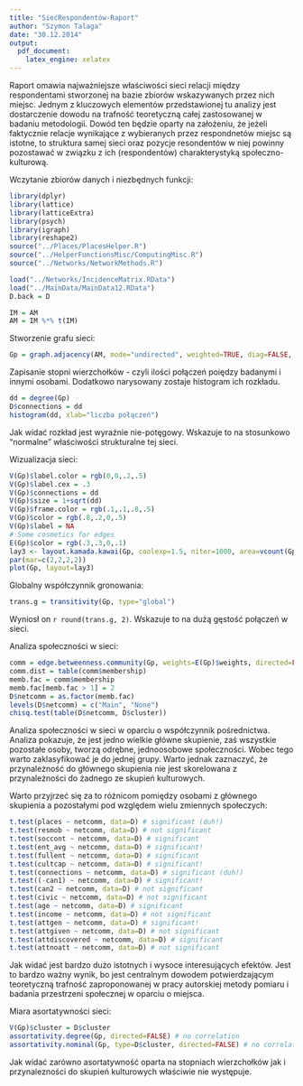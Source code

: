 ```yaml
---
title: "SiećRespondentów-Raport"
author: "Szymon Talaga"
date: "30.12.2014"
output:
  pdf_document:
    latex_engine: xelatex
---
```


Raport omawia najważniejsze właściwości sieci relacji między respondentami stworzonej na bazie zbiorów wskazywanych przez nich miejsc. Jednym z kluczowych elementów przedstawionej tu analizy jest dostarczenie dowodu na trafność teoretyczną całej zastosowanej w badaniu metodologii. Dowód ten będzie oparty na założeniu, że jeżeli faktycznie relacje wynikające z wybieranych przez respondnetów miejsc są istotne, to struktura samej sieci oraz pozycje resondentów w niej powinny pozostawać w związku z ich (respondentów) charakterystyką społeczno-kulturową.

Wczytanie zbiorów danych i niezbędnych funkcji:

```r
library(dplyr)
library(lattice)
library(latticeExtra)
library(psych)
library(igraph)
library(reshape2)
source("../Places/PlacesHelper.R")
source("../HelperFunctionsMisc/ComputingMisc.R")
source("../Networks/NetworkMethods.R")

load("../Networks/IncidenceMatrix.RData")
load("../MainData/MainData12.RData")
D.back = D

IM = AM
AM = IM %*% t(IM)
```

Stworzenie grafu sieci:

```r
Gp = graph.adjacency(AM, mode="undirected", weighted=TRUE, diag=FALSE, add.rownames=TRUE)
```

Zapisanie stopni wierzchołków - czyli ilości połączeń poiędzy badanymi i innymi osobami. Dodatkowo narysowany zostaje histogram ich rozkładu. 


```r
dd = degree(Gp)
D$connections = dd
histogram(dd, xlab="liczba połączeń")
```

Jak widać rozkład jest wyraźnie nie-potęgowy. Wskazuje to na stosunkowo "normalne" właściwości strukturalne tej sieci.

Wizualizacja sieci:

```r
V(Gp)$label.color = rgb(0,0,.2,.5)
V(Gp)$label.cex = .3
V(Gp)$connections = dd
V(Gp)$size = 1+sqrt(dd)
V(Gp)$frame.color = rgb(.1,.1,.8,.5)
V(Gp)$color = rgb(.8,.2,0,.5)
V(Gp)$label = NA
# Some cosmetics for edges
E(Gp)$color = rgb(.3,.3,0,.1)
lay3 <- layout.kamada.kawai(Gp, coolexp=1.5, niter=1000, area=vcount(Gp)^3.5)
par(mar=c(2,2,2,2))
plot(Gp, layout=lay3)
```

Globalny współczynnik gronowania:

```r
trans.g = transitivity(Gp, type="global")
```

Wyniosł on `r round(trans.g, 2)`. Wskazuje to na dużą gęstość połączeń w sieci.

Analiza społeczności w sieci:

```r
comm = edge.betweenness.community(Gp, weights=E(Gp)$weights, directed=FALSE)
comm.dist = table(comm$membership)
memb.fac = comm$membership
memb.fac[memb.fac > 1] = 2
D$netcomm = as.factor(memb.fac)
levels(D$netcomm) = c("Main", "None")
chisq.test(table(D$netcomm, D$cluster))
```

Analiza społeczności w sieci w oparciu o współczynnik pośrednictwa. Analiza pokazuje, że jest jedno wielkie główne skupienie, zaś wszystkie pozostałe osoby, tworzą odrębne, jednoosobowe społeczności. Wobec tego warto zaklasyfikować je do jednej grupy. Warto jednak zaznaczyć, że przynależność do głównego skupienia nie jest skorelowana z przynależności do żadnego ze skupień kulturowych.

Warto przyjrzeć się za to różnicom pomiędzy osobami z głównego skupienia a pozostałymi pod względem wielu zmiennych społeczych:

```r
t.test(places ~ netcomm, data=D) # significant (duh!)
t.test(resmob ~ netcomm, data=D) # not significant
t.test(soccont ~ netcomm, data=D) # significant
t.test(ent_avg ~ netcomm, data=D) # significant!
t.test(fullent ~ netcomm, data=D) # significant
t.test(cultcap ~ netcomm, data=D) # significant!
t.test(connections ~ netcomm, data=D) # significant (duh!)
t.test((-can1) ~ netcomm, data=D) # significant!
t.test(can2 ~ netcomm, data=D) # not significant
t.test(civic ~ netcomm, data=D) # not significant
t.test(age ~ netcomm, data=D) # significant
t.test(income ~ netcomm, data=D) # not significant
t.test(attgen ~ netcomm, data=D) # significant!
t.test(attgiven ~ netcomm, data=D) # not significant
t.test(attdiscovered ~ netcomm, data=D) # significant
t.test(attnoatt ~ netcomm, data=D) # not significant
```

Jak widać jest bardzo dużo istotnych i wysoce interesujących efektów. Jest to bardzo ważny wynik, bo jest centralnym dowodem potwierdzającym teoretyczną trafność zaproponowanej w pracy autorskiej metody pomiaru i badania przestrzeni społecznej w oparciu o miejsca.

Miara asortatywności sieci:

```r
V(Gp)$cluster = D$cluster
assortativity.degree(Gp, directed=FALSE) # no correlation
assortativity.nominal(Gp, type=D$cluster, directed=FALSE) # no correlation
```

Jak widać zarówno asortatywność oparta na stopniach wierzchołków jak i przynalezności do skupień kulturowych właściwie nie występuje.
